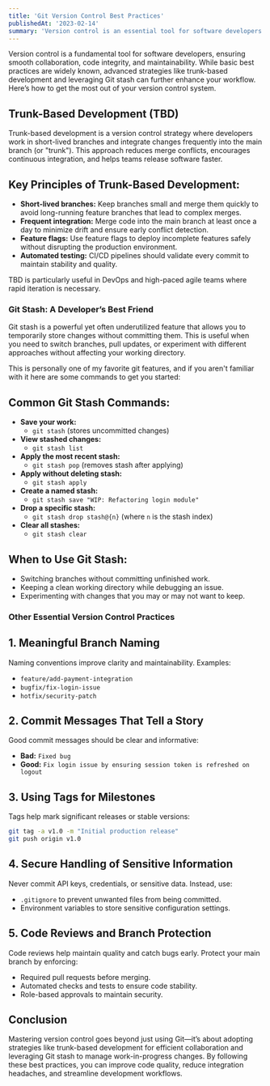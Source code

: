 ```yaml
---
title: 'Git Version Control Best Practices'
publishedAt: '2023-02-14'
summary: 'Version control is an essential tool for software developers. This guide explores best practices, including trunk-based development and Git stash, to help you manage your code effectively.'
---
```


Version control is a fundamental tool for software developers, ensuring smooth collaboration, code integrity, and maintainability. While basic best practices are widely known, advanced strategies like trunk-based development and leveraging Git stash can further enhance your workflow. Here’s how to get the most out of your version control system.

## **Trunk-Based Development (TBD)**

Trunk-based development is a version control strategy where developers work in short-lived branches and integrate changes frequently into the main branch (or "trunk"). This approach reduces merge conflicts, encourages continuous integration, and helps teams release software faster.

##  **Key Principles of Trunk-Based Development:**

- **Short-lived branches:** Keep branches small and merge them quickly to avoid long-running feature branches that lead to complex merges.
- **Frequent integration:** Merge code into the main branch at least once a day to minimize drift and ensure early conflict detection.
- **Feature flags:** Use feature flags to deploy incomplete features safely without disrupting the production environment.
- **Automated testing:** CI/CD pipelines should validate every commit to maintain stability and quality.

TBD is particularly useful in DevOps and high-paced agile teams where rapid iteration is necessary.

### **Git Stash: A Developer’s Best Friend**

Git stash is a powerful yet often underutilized feature that allows you to temporarily store changes without committing them. This is useful when you need to switch branches, pull updates, or experiment with different approaches without affecting your working directory.

This is personally one of my favorite git features, and if you aren't familiar with it here are some commands to get you started:

##  **Common Git Stash Commands:**

- **Save your work:**
  - `git stash` (stores uncommitted changes)
- **View stashed changes:**
  - `git stash list`
- **Apply the most recent stash:**
  - `git stash pop` (removes stash after applying)
- **Apply without deleting stash:**
  - `git stash apply`
- **Create a named stash:**
  - `git stash save "WIP: Refactoring login module"`
- **Drop a specific stash:**
  - `git stash drop stash@{n}` (where `n` is the stash index)
- **Clear all stashes:**
  - `git stash clear`

##  **When to Use Git Stash:**

- Switching branches without committing unfinished work.
- Keeping a clean working directory while debugging an issue.
- Experimenting with changes that you may or may not want to keep.

### **Other Essential Version Control Practices**

##  **1. Meaningful Branch Naming**

Naming conventions improve clarity and maintainability. Examples:

- `feature/add-payment-integration`
- `bugfix/fix-login-issue`
- `hotfix/security-patch`

##  **2. Commit Messages That Tell a Story**

Good commit messages should be clear and informative:

- **Bad:** `Fixed bug`
- **Good:** `Fix login issue by ensuring session token is refreshed on logout`

##  **3. Using Tags for Milestones**

Tags help mark significant releases or stable versions:

```sh
git tag -a v1.0 -m "Initial production release"
git push origin v1.0
```

##  **4. Secure Handling of Sensitive Information**

Never commit API keys, credentials, or sensitive data. Instead, use:

- `.gitignore` to prevent unwanted files from being committed.
- Environment variables to store sensitive configuration settings.

##  **5. Code Reviews and Branch Protection**

Code reviews help maintain quality and catch bugs early. Protect your main branch by enforcing:

- Required pull requests before merging.
- Automated checks and tests to ensure code stability.
- Role-based approvals to maintain security.

## **Conclusion**

Mastering version control goes beyond just using Git—it’s about adopting strategies like trunk-based development for efficient collaboration and leveraging Git stash to manage work-in-progress changes. By following these best practices, you can improve code quality, reduce integration headaches, and streamline development workflows.
